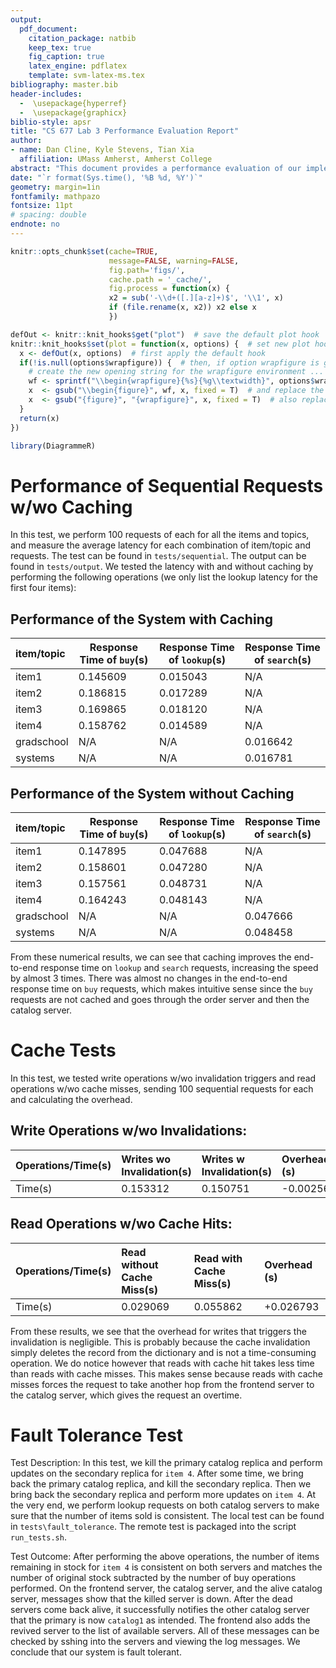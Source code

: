 ---
output: 
  pdf_document:
    citation_package: natbib
    keep_tex: true
    fig_caption: true
    latex_engine: pdflatex
    template: svm-latex-ms.tex
bibliography: master.bib
header-includes:
  -  \usepackage{hyperref}
  -  \usepackage{graphicx}
biblio-style: apsr
title: "CS 677 Lab 3 Performance Evaluation Report"
author:
- name: Dan Cline, Kyle Stevens, Tian Xia
  affiliation: UMass Amherst, Amherst College
abstract: "This document provides a performance evaluation of our implementation."
date: "`r format(Sys.time(), '%B %d, %Y')`"
geometry: margin=1in
fontfamily: mathpazo
fontsize: 11pt
# spacing: double
endnote: no
---

```{r setup, include=FALSE}
knitr::opts_chunk$set(cache=TRUE,
                      message=FALSE, warning=FALSE,
                      fig.path='figs/',
                      cache.path = '_cache/',
                      fig.process = function(x) {
                      x2 = sub('-\\d+([.][a-z]+)$', '\\1', x)
                      if (file.rename(x, x2)) x2 else x
                      })

defOut <- knitr::knit_hooks$get("plot")  # save the default plot hook
knitr::knit_hooks$set(plot = function(x, options) {  # set new plot hook ...
  x <- defOut(x, options)  # first apply the default hook
  if(!is.null(options$wrapfigure)) {  # then, if option wrapfigure is given ...
    # create the new opening string for the wrapfigure environment ...
    wf <- sprintf("\\begin{wrapfigure}{%s}{%g\\textwidth}", options$wrapfigure[[1]], options$wrapfigure[[2]])
    x  <- gsub("\\begin{figure}", wf, x, fixed = T)  # and replace the default one with it.
    x  <- gsub("{figure}", "{wrapfigure}", x, fixed = T)  # also replace the environment ending
  }
  return(x)
})

library(DiagrammeR)
```


# Performance of Sequential Requests w/wo Caching

In this test, we perform 100 requests of each for all the items and topics, and measure the average latency for each combination of item/topic and requests. The test can be found in `tests/sequential`. The output can be found in `tests/output`. We tested the latency with and without caching by performing the following operations (we only list the lookup latency for the first four items): 

## Performance of the System with Caching
item/topic    Response Time of `buy`(s)   Response Time of `lookup`(s)    Response Time of `search`(s)
-----------   -------------------------   ----------------------------    ----------------------------
item1         0.145609                    0.015043                        N/A
item2         0.186815                    0.017289                        N/A
item3         0.169865                    0.018120                        N/A
item4         0.158762                    0.014589                        N/A
gradschool    N/A                         N/A                             0.016642
systems       N/A                         N/A                             0.016781
-----------   -------------------------   -------------------------       ----------------------------

## Performance of the System without Caching
item/topic    Response Time of `buy`(s)   Response Time of `lookup`(s)    Response Time of `search`(s)
-----------   -------------------------   ----------------------------    ----------------------------
item1         0.147895                    0.047688                        N/A
item2         0.158601                    0.047280                        N/A
item3         0.157561                    0.048731                        N/A
item4         0.164243                    0.048143                        N/A
gradschool    N/A                         N/A                             0.047666
systems       N/A                         N/A                             0.048458
-----------   -------------------------   -------------------------       ----------------------------

\noindent From these numerical results, we can see that caching improves the end-to-end response time on `lookup` and `search` requests, increasing the speed by almost 3 times. There was almost no changes in the end-to-end response time on `buy` requests, which makes intuitive sense since the `buy` requests are not cached and goes through the order server and then the catalog server. 


# Cache Tests

In this test, we tested write operations w/wo invalidation triggers and read operations w/wo cache misses, sending 100 sequential requests for each and calculating the overhead. 

## Write Operations w/wo Invalidations:
Operations/Time(s)            Writes wo Invalidation(s)   Writes w Invalidation(s)     Overhead (s)
---------------------------   --------------------------  ---------------------------  ----------------------------
Time(s)                       0.153312                    0.150751                     -0.002561
---------------------------   --------------------------  ---------------------------  ----------------------------

## Read Operations w/wo Cache Hits:
Operations/Time(s)            Read without Cache Miss(s)   Read with Cache Miss(s)     Overhead (s)
---------------------------   ---------------------------  --------------------------  ----------------------------
Time(s)                       0.029069                     0.055862                    +0.026793
---------------------------   ---------------------------  --------------------------  ----------------------------

\noindent From these results, we see that the overhead for writes that triggers the invalidation is negligible. This is probably because the cache invalidation simply deletes the record from the dictionary and is not a time-consuming operation. We do notice however that reads with cache hit takes less time than reads with cache misses. This makes sense because reads with cache misses forces the request to take another hop from the frontend server to the catalog server, which gives the request an overtime. 

# Fault Tolerance Test

Test Description: In this test, we kill the primary catalog replica and perform updates on the secondary replica for `item 4`. After some time, we bring back the primary catalog replica, and kill the secondary replica. Then we bring back the secondary replica and perform more updates on `item 4`. At the very end, we perform lookup requests on both catalog servers to make sure that the number of items sold is consistent. The local test can be found in `tests\fault_tolerance`. The remote test is packaged into the script `run_tests.sh`.
\

\noindent Test Outcome: After performing the above operations, the number of items remaining in stock for `item 4` is consistent on both servers and matches the number of original stock subtracted by the number of buy operations performed. On the frontend server, the catalog server, and the alive catalog server, messages show that the killed server is down. After the dead servers come back alive, it successfully notifies the other catalog server that the primary is now `catalog1` as intended. The frontend also adds the revived server to the list of available servers. All of these messages can be checked by sshing into the servers and viewing the log messages. We conclude that our system is fault tolerant. 




<!--
# References
\setlength{\parindent}{-0.2in}
\setlength{\leftskip}{0.2in}
\setlength{\parskip}{8pt}
\vspace*{-0.2in}
\noindent
-->
